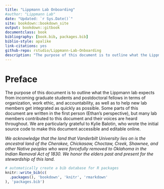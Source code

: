 ```yaml
---
title: "Lippmann Lab Onboarding"
#author: "Lippmann Lab"
date: "Updated: `r Sys.Date()`"
site: bookdown::bookdown_site
output: bookdown::gitbook
documentclass: book
bibliography: [book.bib, packages.bib]
biblio-style: apalike
link-citations: yes
github-repo: rstudio/Lippmann-Lab-Onboarding
description: "The purpose of this document is to outline what the Lippmann lab expects from incoming graduate students and postdoctoral fellows in terms of organization, work ethic, and accountability, as well as to help new lab members get integrated as quickly as possible."
---
```


# Preface {-}

The purpose of this document is to outline what the Lippmann lab expects from incoming graduate students and postdoctoral fellows in terms of organization, work ethic, and accountability, as well as to help new lab members get integrated as quickly as possible. Some parts of this document are written in the first person (Ethan's perspective), but many lab members contributed to this document and their voices are heard throughout. We are particularly grateful to Kylie Balotin, who wrote the initial source code to make this document accessible and editable online.


*We acknowledge that the land that Vanderbilt University lies on is the ancestral land of the Cherokee, Chickasaw, Choctaw, Creek, Shawnee, and other Native peoples who were forcefully removed to Oklahoma in the Indian Removal Act of 1830. We honor the elders past and present for the stewardship of this land.*

```r
# automatically create a bib database for R packages
knitr::write_bib(c(
  .packages(), 'bookdown', 'knitr', 'rmarkdown'
), 'packages.bib')
```
